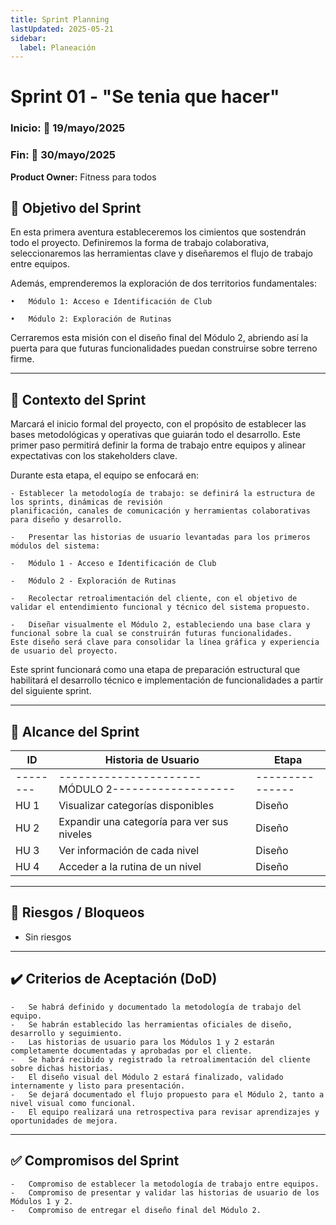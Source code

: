 ```yaml
---
title: Sprint Planning
lastUpdated: 2025-05-21
sidebar:
  label: Planeación
---
```


# Sprint 01 - "Se tenia que hacer"
### Inicio: 🚩 19/mayo/2025
### Fin:    🏁 30/mayo/2025

**Product Owner:** Fitness para todos

## 🎯 Objetivo del Sprint

En esta primera aventura estableceremos los cimientos que sostendrán todo el proyecto.
Definiremos la forma de trabajo colaborativa, seleccionaremos las herramientas clave y
diseñaremos el flujo de trabajo entre equipos.

Además, emprenderemos la exploración de dos territorios fundamentales:

	•	Módulo 1: Acceso e Identificación de Club

	•	Módulo 2: Exploración de Rutinas

Cerraremos esta misión con el diseño final del Módulo 2, abriendo así la puerta para
que futuras funcionalidades puedan construirse sobre terreno firme.

---

## 🧠 Contexto del Sprint

Marcará el inicio formal del proyecto, con el propósito de establecer las bases metodológicas y operativas
que guiarán todo el desarrollo. Este primer paso permitirá definir la forma de trabajo entre equipos y alinear
expectativas con los stakeholders clave.

Durante esta etapa, el equipo se enfocará en:

	- Establecer la metodología de trabajo: se definirá la estructura de los sprints, dinámicas de revisión
    planificación, canales de comunicación y herramientas colaborativas para diseño y desarrollo.

	-	Presentar las historias de usuario levantadas para los primeros módulos del sistema:

	-	Módulo 1 - Acceso e Identificación de Club

	-	Módulo 2 - Exploración de Rutinas

	-	Recolectar retroalimentación del cliente, con el objetivo de validar el entendimiento funcional y técnico del sistema propuesto.

	-	Diseñar visualmente el Módulo 2, estableciendo una base clara y funcional sobre la cual se construirán futuras funcionalidades.
    Este diseño será clave para consolidar la línea gráfica y experiencia de usuario del proyecto.

Este sprint funcionará como una etapa de preparación estructural que habilitará el desarrollo técnico e implementación de
funcionalidades a partir del siguiente sprint.

---

## 📌 Alcance del Sprint

| ID     | Historia de Usuario                             | Etapa         |
|--------|-------------------------------------------------|---------------|
|--------|----------------------MÓDULO 2-------------------|---------------|
| HU 1   | Visualizar categorías disponibles               | Diseño        |
| HU 2   | Expandir una categoría para ver sus niveles     | Diseño        |
| HU 3   | Ver información de cada nivel                   | Diseño        |
| HU 4   | Acceder a la rutina de un nivel                 | Diseño        |

---

## 🚧 Riesgos / Bloqueos
 
 - Sin riesgos  

---

## ✔️ Criterios de Aceptación (DoD)

	-	Se habrá definido y documentado la metodología de trabajo del equipo.
	-	Se habrán establecido las herramientas oficiales de diseño, desarrollo y seguimiento.
	-	Las historias de usuario para los Módulos 1 y 2 estarán completamente documentadas y aprobadas por el cliente.
	-	Se habrá recibido y registrado la retroalimentación del cliente sobre dichas historias.
	-	El diseño visual del Módulo 2 estará finalizado, validado internamente y listo para presentación.
	-	Se dejará documentado el flujo propuesto para el Módulo 2, tanto a nivel visual como funcional.
	-	El equipo realizará una retrospectiva para revisar aprendizajes y oportunidades de mejora.

---

## ✅ Compromisos del Sprint

	-	Compromiso de establecer la metodología de trabajo entre equipos.
	-	Compromiso de presentar y validar las historias de usuario de los Módulos 1 y 2.
	-	Compromiso de entregar el diseño final del Módulo 2.

